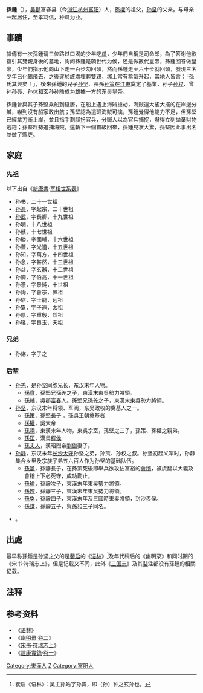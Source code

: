{{Infobox royalty
| name = 孫鍾
| title = 
| image =<!-- 檔案不存在 [[file:SUNZHONG.jpg|file:SUNZHONG.jpg]] -->
| image_size = 
| caption = 
| succession = 
| reign = 
| predecessor = 
| successor = 
| full name = 孫鍾
|era name = 
|era dates = 
| posthumous name = 孝懿王
| temple name = 
| house = 
| module = 
| term_start1 = 
| term_end1= 
| predecessor1 = 
| term_start2 = 
| term_end2 = 
| monarch2 = 
| term_start3 = 
| term_end3 = 
| monarch3 = 
| predecessor3 = 
| birth_date = 124年陰曆三月十四日
| birth_place = [[東漢|東漢]]吴郡[[富春|富春]]
| native place = 
| death_date = 
| death_place = 公元2世紀 （172年後）
| resting_place= 
| nickname = 
| blank1 = 
| data1 = 
| blank2 = 
| data2 = 
| relatives = 
| spouse = 
| issue = {{plainlist|
*[[孫羌|孫羌]]
*[[孫堅|孫堅]]
*[[孫靜|孫靜]]
}}
| occupation = 
}}

'''孫鍾'''（{{fact|{{bd|124年|阴历三月十四日|2世紀||catIdx=C}}}}），[[吴郡|吴郡]]富春县（今[[浙江|浙江]][[杭州|杭州]][[富阳|富阳]]）人，[[孫權|孫權]]的祖父，[[孙坚_(东吴)|孙坚]]的父亲。与母亲一起居住，至孝笃信，种瓜为业。

== 事蹟 ==
據傳有一次孫鍾请三位路过口渴的少年吃[[瓜|瓜]]，少年們自稱是司命郎，為了答谢他欲指引其雙親身後的墓地，詢问孫鍾是願世代为侯，还是做數代皇帝，孫鍾回答做皇帝，少年們指示他向山下走一百步勿回頭，然而孫鍾走至六十步就回頭，發現三名少年已化鶴飛去，之後遂於該處埋葬雙親，塚上常有紫氣升起，當地人皆言：「孫氏其興矣！」，後來孫鍾的兒子[[孙坚|孙坚]]、長孫[[孙策|孙策]]在[[江東|江東]]奠定了基業，孙子[[孙权|孙权]]、曾孙[[孙亮|孙亮]]、[[孙休|孙休]]和玄孙[[孙皓|孙皓]]成为雄據一方的[[孙吴|东吴]][[皇帝|皇帝]]。

孫鍾曾與其子孫堅乘船到錢唐，在船上遇上海賊搶劫，海賊還大搖大擺的在岸邊分贓，嚇到沒有船家敢出航；孫堅認為這班海賊可擒，孫鍾覺得他能力不足，但孫堅已經拿刀衝上岸，並且指手劃腳扮官兵，分贓人以為官兵捕捉，嚇得立刻拋棄財物逃跑；孫堅趁勢追捕海賊，還斬下一個首級回來，孫鍾見狀大驚，孫堅因此事出名並做了縣吏。

== 家庭 ==
=== 先祖 ===
以下出自《[[新唐書|新唐書]]·[[s:新唐書/卷073下#孫|宰相世系表]]》

* [[孙书|孙书]]，二十一世祖
* [[孙憑|孙憑]]，字起宗，二十世祖
* [[孙武|孙武]]，字長卿，十九世祖
* 孙明，十八世祖
* 孙髕，十七世祖
* 孙勝，字國輔，十六世祖
* 孙蓋，字光道，十五世祖
* 孙知，字萬方，十四世祖
* 孙念，字甚然，十三世祖
* 孙益，字玄器，十二世祖
* 孙卿，字伯高，十一世祖
* 孙憑，字景純，十世祖
* 孙詢，字會宗，鼻祖
* 孙騏，字士龍，远祖
* 孙敻，字子遠，太祖
* 孙厚，字重殷，烈祖
* 孙瑤，字良玉，天祖

{{Ahnentafel top|孙氏家系}}<center>
{{ahnentafel-compact5
|boxstyle_1=background-color: #adf;
|boxstyle_2=background-color: #fdd;
|boxstyle_3=background-color: #ffc;
|boxstyle_4=background-color: #dfd;
|boxstyle_5=background-color: #9fe;
|boxstyle_6=background-color: #9fe;
|boxstyle_7=background-color: #9fe;
|boxstyle_8=background-color: #9fe;
|boxstyle_9=background-color: #9fe;
|boxstyle_10=background-color: #9fe;
|boxstyle_11=background-color: #9fe;
|boxstyle_12=background-color: #9fe;
|boxstyle_13=background-color: #9fe;
|boxstyle_14=background-color: #9fe;
|boxstyle_15=background-color: #9fe;
|boxstyle_16=background-color: #9fe;
|boxstyle_17=background-color: #9fe;
|boxstyle_18=background-color: #9fe;
|boxstyle_19=background-color: #9fe;
|boxstyle_20=background-color: #9fe;
|boxstyle_21=background-color: #9fe;
|boxstyle_22=background-color: #9fe;
|boxstyle_23=background-color: #9fe;
|boxstyle_24=background-color: #9fe;
|boxstyle_25=background-color: #9fe;
|1='''孫鍾'''
|2='''父：'''孙躭，字玄志
|3=
|4='''祖父：'''孙國，字明元
|5=
|6=
|7=
|8='''曾祖父：'''孙儵
|9=
|10=
|11=
|12=
|13=
|14=
|15=
|16=高祖父：孫邃，字伯淵
|17=
|18=
|19=
|20=
|21=
|22=
|23=
|24=
|25=
|26=
|27=
|28=
|29=
|30=
|31=
|32=天祖：孫瑤，字良玉
|64=孫厚，字重殷，烈祖
|128=孫敻，字子遠，太祖
|256=孫騏，字士龍，遠祖
|512=孫詢，字會宗，鼻祖
|1024=孫憑，字景純，十世祖
|2048=孫卿，字伯高，十一世祖
|4096=孫益，字玄器，十二世祖
|8192=孫念，字甚然，十三世祖
|16384=孫知，字萬方，十四世祖
|32768=孫蓋，字光道，十五世祖
|65536=孫勝，字國輔，十六世祖
|131072=孫髕，十七世祖
|262144=孫明，十八世祖
|524288=

}}</center>
{{ahnentafel bottom}}

=== 兄弟 ===
* 孙旃，字子之

=== 后辈 ===
* [[孙羌|孙羌]]，是孙坚同胞兄长，东汉末年人物。
** [[孫賁|孫賁]]，孫堅兄孫羌之子，東漢末東吳勢力將領。
** [[孫輔|孫輔]]，吳郡[[富春|富春]]人。孫堅兄孫羌之子，東漢末東吳勢力將領。
* [[孙坚|孙坚]]，东汉末年将领、军阀，东吴政权的奠基人之一。
** [[孫策|孫策]]，孫堅長子 ，孫吳王朝奠基者
** [[孫權|孫權]]，吳大帝
** [[孫翊|孫翊]]，東漢末年人物，東吳宗室，孫堅之三子，孫策、孫權之親弟。
** [[孫匡|孫匡]]，漢烏[[程侯|程侯]]
** [[孫夫人|孫夫人]]，漢昭烈帝[[劉備|劉備]]妻子。
* [[孙静|孙静]]，东汉末年[[长沙太守|长沙太守]]孙坚之弟，孙策、孙权之叔。孙坚初起义军时，孙静集合乡里及宗族子弟五六百人作为孙坚的基础队伍。
** [[孫暠|孫暠]]，孫靜長子，在孫策死後即舉兵欲攻佔富裕的[[會稽|會稽]]，被虞翻以大義及會稽上下必死守，成功勸止。
** [[孙瑜_(三国)|孫瑜]]，孫靜次子，東漢末年東吳勢力將領。
** [[孫皎|孫皎]]，孫靜三子，東漢末年東吳勢力將領。
** [[孫奐|孫奐]]，孫靜四子，東漢末年及三國時東吳將領，封沙羨侯。
** [[孫謙_(孫靜子)|孫謙]]，孫靜五子，與[[孫和|孫和]]三子同名。
* {{fact|孙某，字河夫，娶楚郡巫阳氏，生有一子——孙亢}}。

== 出處 ==
最早称孫鍾是孙坚之父的是[[裴启|裴启]]的《[[语林|语林]]》<ref>裴启《语林》：吴主孙皓字孙宾，即（孙）钟之玄孙也。</ref>及年代稍后的《幽明录》和同时期的《宋书·符瑞志上》，但是记载又不同，此外《[[三国志|三国志]]》及其[[裴松之|裴]]注都没有孫鍾的相關记载。

== 注释 ==
<references/>

== 参考资料 ==
* 《[[语林|语林]]》
* 《[[幽明录|幽明录]]·[[s:幽明錄#卷二|卷二]]》
* 《[[宋书|宋书]]·[[s:宋書/卷27|符瑞志上]]》
* 《[[建康實錄|建康實錄]]·[[s:建康實錄/卷01|卷一]]》

[[Category:東漢人|Category:東漢人]]
[[Category:孙姓|Z]]
[[Category:富阳人|Category:富阳人]]
